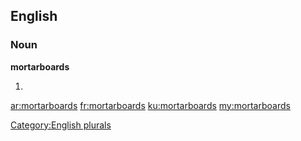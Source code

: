 ==English==

===Noun===
'''mortarboards'''

# {{plural of|[[mortarboard]]}}

[[Category:English plurals]]

[[ar:mortarboards]]
[[fr:mortarboards]]
[[ku:mortarboards]]
[[my:mortarboards]]